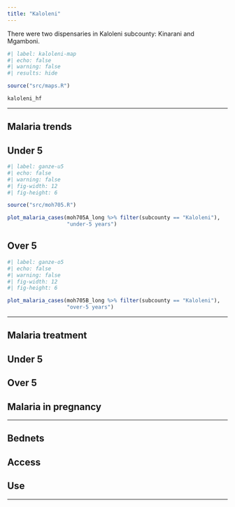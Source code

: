 ```yaml
---
title: "Kaloleni"
---
```


There were two dispensaries in Kaloleni subcounty: Kinarani and Mgamboni.

```r
#| label: kaloleni-map
#| echo: false
#| warning: false
#| results: hide

source("src/maps.R")

kaloleni_hf
```

------------------------------------------------------------------------

## Malaria trends

::: panel-tabset
## Under 5

```r
#| label: ganze-u5
#| echo: false
#| warning: false
#| fig-width: 12
#| fig-height: 6

source("src/moh705.R")

plot_malaria_cases(moh705A_long %>% filter(subcounty == "Kaloleni"), 
                   "under-5 years")
```

## Over 5

```r
#| label: ganze-o5
#| echo: false
#| warning: false
#| fig-width: 12
#| fig-height: 6

plot_malaria_cases(moh705B_long %>% filter(subcounty == "Kaloleni"), 
                   "over-5 years")
```
:::

------------------------------------------------------------------------

## Malaria treatment

::: panel-tabset
## Under 5

## Over 5

## Malaria in pregnancy
:::

------------------------------------------------------------------------

## Bednets

::: panel-tabset
## Access

## Use
:::

------------------------------------------------------------------------
